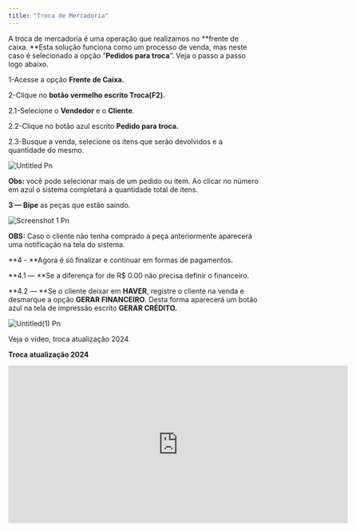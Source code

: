 ```yaml
---
title: "Troca de Mercadoria"
---
```


A troca de mercadoria é uma operação que realizamos no \*\*frente de caixa. \*\*Esta solução funciona como um processo de venda, mas neste caso é selecionado a opção “**Pedidos para troca**”. Veja o passo a passo logo abaixo.

1-Acesse a opção **Frente de Caixa.**

2-Clique no **botão vermelho escrito Troca(F2).**

2.1-Selecione o **Vendedor** e o **Cliente**.

2.2-Clique no botão azul escrito **Pedido para troca.**

2.3-Busque a venda, selecione os itens que serão devolvidos e a quantidade do mesmo.

![Untitled Pn](/images/Untitled.png)

**Obs:** você pode selecionar mais de um pedido ou item. Ao clicar no número em azul o sistema completará a quantidade total de itens.

**3 — Bipe** as peças que estão saindo.

![Screenshot 1 Pn](/images/Screenshot_1.png)

**OBS:** Caso o cliente não tenha comprado a peça anteriormente aparecerá uma notificação na tela do sistema.

\*\*4 - \*\*Agora é só finalizar e continuar em formas de pagamentos.

\*\*4.1 — \*\*Se a diferença for de R$ 0.00 não precisa definir o financeiro.

\*\*4.2 — \*\*Se o cliente deixar em **HAVER**, registre o cliente na venda e desmarque a opção **GERAR FINANCEIRO**. Desta forma aparecerá um botão azul na tela de impressão escrito **GERAR CRÉDITO.**

![Untitled(1) Pn](/images/Untitled\(1\).png)

Veja o vídeo, troca atualização 2024.

**Troca atualização 2024**

<iframe width="680" height="315" src="https://www.youtube.com/embed/pkA-zo5q-Uc?si=5TXjDIOLM7To1xIA" title="YouTube video player" frameborder="0" allow="accelerometer; autoplay; clipboard-write; encrypted-media; gyroscope; picture-in-picture; web-share" referrerpolicy="strict-origin-when-cross-origin" allowfullscreen />

## 

## **Troca Versão 2023**

**1** - Acesse a opção **Frente de Caixa.**

**2** - Clique no **botão vermelho escrito TROCA(F2).**

**2.1** Selecione o Cliente e o Vendedor.

**2.2** Clique no botão verde escrito **“Iniciar a Venda”**.

**3** - Clique no **botão Verde** escrito **“Vendendo”** e ele mudará para a cor **Vermelho** escrito “**Devolvendo”, c**omo na imagem abaixo.